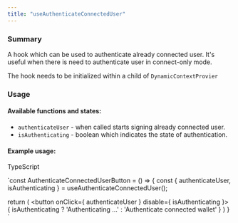 ```yaml
---
title: "useAuthenticateConnectedUser"
---
```


### Summary

A hook which can be used to authenticate already connected user. It's useful when there is need to authenticate user in connect-only mode.

The hook needs to be initialized within a child of `DynamicContextProvier`

### Usage

#### Available functions and states:

* `authenticateUser` \- when called starts signing already connected user.
* `isAuthenticating` \- boolean which indicates the state of authentication.

#### Example usage:

TypeScript

`const AuthenticateConnectedUserButton = () => {
  const { authenticateUser, isAuthenticating } = useAuthenticateConnectedUser();

  return (
    <button onClick={ authenticateUser } disable={ isAuthenticating }>
    { isAuthenticating ? 'Authenticating ...' : 'Authenticate connected wallet' }
    </button>
  )
}
`